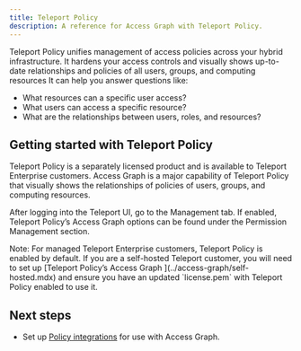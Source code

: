 ```yaml
---
title: Teleport Policy
description: A reference for Access Graph with Teleport Policy.
---
```


Teleport Policy unifies management of access policies across your hybrid infrastructure. 
It hardens your access controls and visually shows up-to-date relationships and policies of all users, groups, and computing resources
It can help you answer questions like:

- What resources can a specific user access?
- What users can access a specific resource?
- What are the relationships between users, roles, and resources?

## Getting started with Teleport Policy

Teleport Policy is a separately licensed product and is available to Teleport Enterprise customers.
Access Graph is a major capability of Teleport Policy that visually shows the relationships of 
policies of users, groups, and computing resources.

After logging into the Teleport UI, go to the Management tab. If enabled, Teleport Policy’s Access Graph options 
can be found under the Permission Management section.

<Admonition type="note">
Note: For managed Teleport Enterprise customers, Teleport Policy is enabled by default.
If you are a self-hosted Teleport customer, you will need to set up [Teleport Policy’s Access Graph ](../access-graph/self-hosted.mdx) and ensure you have an updated 
`license.pem` with Teleport Policy enabled to use it.
</Admonition>

## Next steps
- Set up [Policy integrations](./policy-integrations.mdx) for use with Access Graph.
